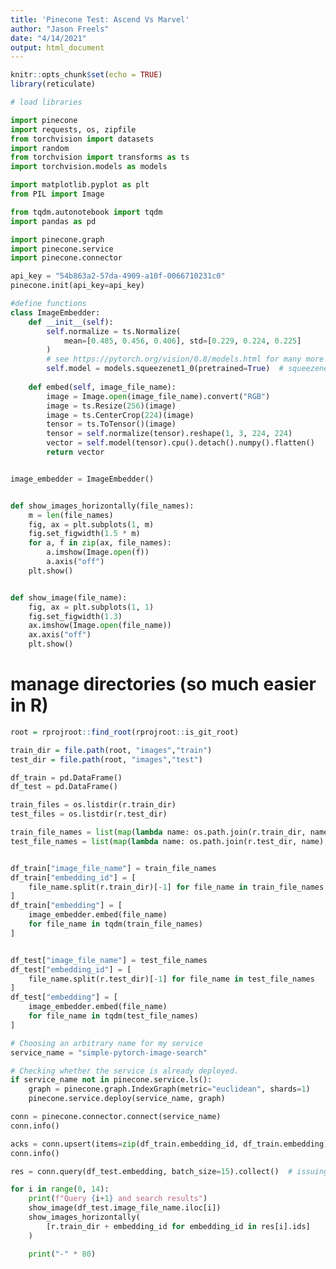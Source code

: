 ```yaml
---
title: 'Pinecone Test: Ascend Vs Marvel'
author: "Jason Freels"
date: "4/14/2021"
output: html_document
---
```


```r
knitr::opts_chunk$set(echo = TRUE)
library(reticulate)
```

```python
# load libraries

import pinecone
import requests, os, zipfile
from torchvision import datasets
import random
from torchvision import transforms as ts
import torchvision.models as models

import matplotlib.pyplot as plt
from PIL import Image

from tqdm.autonotebook import tqdm
import pandas as pd

import pinecone.graph
import pinecone.service
import pinecone.connector

api_key = "54b863a2-57da-4909-a10f-0066710231c0"
pinecone.init(api_key=api_key)
```


```python
#define functions
class ImageEmbedder:
    def __init__(self):
        self.normalize = ts.Normalize(
            mean=[0.485, 0.456, 0.406], std=[0.229, 0.224, 0.225]
        )
        # see https://pytorch.org/vision/0.8/models.html for many more model options
        self.model = models.squeezenet1_0(pretrained=True)  # squeezenet
    
    def embed(self, image_file_name):
        image = Image.open(image_file_name).convert("RGB")
        image = ts.Resize(256)(image)
        image = ts.CenterCrop(224)(image)
        tensor = ts.ToTensor()(image)
        tensor = self.normalize(tensor).reshape(1, 3, 224, 224)
        vector = self.model(tensor).cpu().detach().numpy().flatten()
        return vector


image_embedder = ImageEmbedder()


def show_images_horizontally(file_names):
    m = len(file_names)
    fig, ax = plt.subplots(1, m)
    fig.set_figwidth(1.5 * m)
    for a, f in zip(ax, file_names):
        a.imshow(Image.open(f))
        a.axis("off")
    plt.show()


def show_image(file_name):
    fig, ax = plt.subplots(1, 1)
    fig.set_figwidth(1.3)
    ax.imshow(Image.open(file_name))
    ax.axis("off")
    plt.show()

```

# manage directories (so much easier in R)

```r
root = rprojroot::find_root(rprojroot::is_git_root)

train_dir = file.path(root, "images","train")
test_dir = file.path(root, "images","test")
```

```python
df_train = pd.DataFrame()
df_test = pd.DataFrame()

train_files = os.listdir(r.train_dir)
test_files = os.listdir(r.test_dir)

train_file_names = list(map(lambda name: os.path.join(r.train_dir, name), train_files))
test_file_names = list(map(lambda name: os.path.join(r.test_dir, name), test_files))


df_train["image_file_name"] = train_file_names
df_train["embedding_id"] = [
    file_name.split(r.train_dir)[-1] for file_name in train_file_names
]
df_train["embedding"] = [
    image_embedder.embed(file_name)
    for file_name in tqdm(train_file_names)
]


df_test["image_file_name"] = test_file_names
df_test["embedding_id"] = [
    file_name.split(r.test_dir)[-1] for file_name in test_file_names
]
df_test["embedding"] = [
    image_embedder.embed(file_name)
    for file_name in tqdm(test_file_names)
]
```

```python
# Choosing an arbitrary name for my service
service_name = "simple-pytorch-image-search"

# Checking whether the service is already deployed.
if service_name not in pinecone.service.ls():
    graph = pinecone.graph.IndexGraph(metric="euclidean", shards=1)
    pinecone.service.deploy(service_name, graph)

conn = pinecone.connector.connect(service_name)
conn.info()

```

```python
acks = conn.upsert(items=zip(df_train.embedding_id, df_train.embedding)).collect()
conn.info()
```

```python
res = conn.query(df_test.embedding, batch_size=15).collect()  # issuing queries

```


```python
for i in range(0, 14):
    print(f"Query {i+1} and search results")
    show_image(df_test.image_file_name.iloc[i])
    show_images_horizontally(
        [r.train_dir + embedding_id for embedding_id in res[i].ids]
    )

    print("-" * 80)


```

